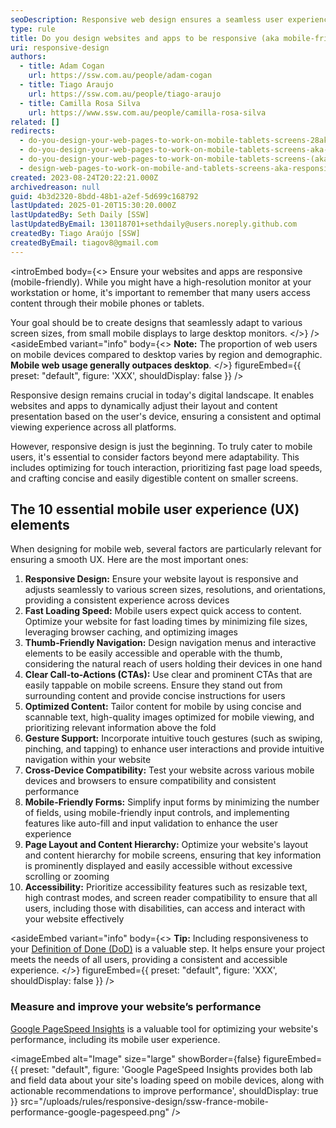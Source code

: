 ```yaml
---
seoDescription: Responsive web design ensures a seamless user experience across various devices and screen sizes by dynamically adjusting layout and content presentation based on the user's device.
type: rule
title: Do you design websites and apps to be responsive (aka mobile-friendly)?
uri: responsive-design
authors:
  - title: Adam Cogan
    url: https://ssw.com.au/people/adam-cogan
  - title: Tiago Araujo
    url: https://ssw.com.au/people/tiago-araujo
  - title: Camilla Rosa Silva
    url: https://www.ssw.com.au/people/camilla-rosa-silva
related: []
redirects:
  - do-you-design-your-web-pages-to-work-on-mobile-tablets-screens-28aka-responsive-web-design29
  - do-you-design-your-web-pages-to-work-on-mobile-tablets-screens-aka-responsive-web-design
  - do-you-design-your-web-pages-to-work-on-mobile-tablets-screens-(aka-responsive-web-design)
  - design-web-pages-to-work-on-mobile-and-tablets-screens-aka-responsive-web-design
created: 2023-08-24T20:22:21.000Z
archivedreason: null
guid: 4b3d2320-8bdd-48b1-a2ef-5d699c168792
lastUpdated: 2025-01-20T15:30:20.000Z
lastUpdatedBy: Seth Daily [SSW]
lastUpdatedByEmail: 130118701+sethdaily@users.noreply.github.com
createdBy: Tiago Araújo [SSW]
createdByEmail: tiagov8@gmail.com
---
```


<introEmbed
  body={<>
Ensure your websites and apps are responsive (mobile-friendly). While you might have a high-resolution monitor at your workstation or home, it's important to remember that many users access content through their mobile phones or tablets.

Your goal should be to create designs that seamlessly adapt to various screen sizes, from small mobile displays to large desktop monitors.
  </>}
/>
<asideEmbed
  variant="info"
  body={<>
    **Note:** The proportion of web users on mobile devices compared to desktop varies by region and demographic. **Mobile web usage generally outpaces desktop**.
  </>}
  figureEmbed={{
    preset: "default",
    figure: 'XXX',
    shouldDisplay: false
  }}
/>

Responsive design remains crucial in today's digital landscape. It enables websites and apps to dynamically adjust their layout and content presentation based on the user's device, ensuring a consistent and optimal viewing experience across all platforms.

However, responsive design is just the beginning. To truly cater to mobile users, it's essential to consider factors beyond mere adaptability. This includes optimizing for touch interaction, prioritizing fast page load speeds, and crafting concise and easily digestible content on smaller screens.

## The 10 essential mobile user experience (UX) elements

When designing for mobile web, several factors are particularly relevant for ensuring a smooth UX. Here are the most important ones:

1. **Responsive Design:** Ensure your website layout is responsive and adjusts seamlessly to various screen sizes, resolutions, and orientations, providing a consistent experience across devices
2. **Fast Loading Speed:** Mobile users expect quick access to content. Optimize your website for fast loading times by minimizing file sizes, leveraging browser caching, and optimizing images
3. **Thumb-Friendly Navigation:** Design navigation menus and interactive elements to be easily accessible and operable with the thumb, considering the natural reach of users holding their devices in one hand
4. **Clear Call-to-Actions (CTAs):** Use clear and prominent CTAs that are easily tappable on mobile screens. Ensure they stand out from surrounding content and provide concise instructions for users
5. **Optimized Content:** Tailor content for mobile by using concise and scannable text, high-quality images optimized for mobile viewing, and prioritizing relevant information above the fold
6. **Gesture Support:** Incorporate intuitive touch gestures (such as swiping, pinching, and tapping) to enhance user interactions and provide intuitive navigation within your website
7. **Cross-Device Compatibility:** Test your website across various mobile devices and browsers to ensure compatibility and consistent performance
8. **Mobile-Friendly Forms:** Simplify input forms by minimizing the number of fields, using mobile-friendly input controls, and implementing features like auto-fill and input validation to enhance the user experience
9. **Page Layout and Content Hierarchy:** Optimize your website's layout and content hierarchy for mobile screens, ensuring that key information is prominently displayed and easily accessible without excessive scrolling or zooming
10. **Accessibility:** Prioritize accessibility features such as resizable text, high contrast modes, and screen reader compatibility to ensure that all users, including those with disabilities, can access and interact with your website effectively

<asideEmbed
  variant="info"
  body={<>
    **Tip:** Including responsiveness to your [Definition of Done (DoD)](/definition-of-done) is a valuable step. It helps ensure your project meets the needs of all users, providing a consistent and accessible experience.
  </>}
  figureEmbed={{
    preset: "default",
    figure: 'XXX',
    shouldDisplay: false
  }}
/>

### Measure and improve your website’s performance

[Google PageSpeed Insights](https://pagespeed.web.dev/) is a valuable tool for optimizing your website's performance, including its mobile user experience.


<imageEmbed
  alt="Image"
  size="large"
  showBorder={false}
  figureEmbed={{
    preset: "default",
    figure: 'Google PageSpeed Insights provides both lab and field data about your site\'s loading speed on mobile devices, along with actionable recommendations to improve performance',
    shouldDisplay: true
  }}
  src="/uploads/rules/responsive-design/ssw-france-mobile-performance-google-pagespeed.png"
/>
